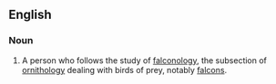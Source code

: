 ==English==

===Noun===
{{en-noun}}

# A person who follows the study of [[falconology]], the subsection of [[ornithology]] dealing with birds of prey, notably [[falcon]]s.